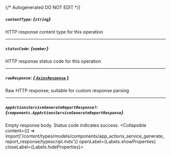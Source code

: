{/* Autogenerated DO NOT EDIT  */}

##### `contentType`: *{`string`}*
HTTP response content type for this operation

---
##### `statusCode`: *{`number`}*
HTTP response status code for this operation

---
##### `rawResponse`: [*{ `AxiosResponse` }*](https://axios-http.com/docs/res_schema)
Raw HTTP response; suitable for custom response parsing

---
##### `appActionsServiceGenerateReportResponse?`: *{`components.AppActionsServiceGenerateReportResponse`}*
Empty response body. Status code indicates success.
<Collapsible content={() => import('/content/types/models/components/app_actions_service_generate_report_response/typescript.mdx')} openLabel={Labels.showProperties} closeLabel={Labels.hideProperties}>
</Collapsible>



